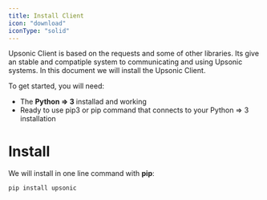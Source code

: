 ```yaml
---
title: Install Client
icon: "download"
iconType: "solid"
---
```


Upsonic Client is based on the requests and some of other libraries. Its give an stable and compatiple system to communicating and using Upsonic systems. In this document we will install the Upsonic Client.

To get started, you will need:

- The **Python => 3** installad and working
- Ready to use pip3 or pip command that connects to your Python => 3 installation

# Install
We will install in one line command with **pip**:
```console
pip install upsonic
```